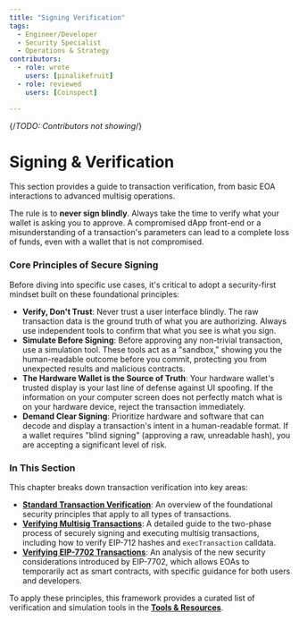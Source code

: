 ```yaml
---
title: "Signing Verification"
tags:
  - Engineer/Developer
  - Security Specialist
  - Operations & Strategy
contributors:
  - role: wrote
    users: [pinalikefruit]
  - role: reviewed
    users: [Coinspect]

---
```

{/*TODO: Contributors not showing*/}


<TagProvider>
<TagFilter />

# Signing & Verification

<TagList tags={frontmatter.tags} />
<AttributionList contributors={frontmatter.contributors} />

This section provides a guide to transaction verification, from basic EOA interactions to advanced multisig operations.

The rule is to **never sign blindly**. Always take the time to verify what your wallet is asking you to approve. A compromised dApp front-end or a misunderstanding of a transaction's parameters can lead to a complete loss of funds, even with a wallet that is not compromised.

### Core Principles of Secure Signing

Before diving into specific use cases, it's critical to adopt a security-first mindset built on these foundational principles:

- **Verify, Don't Trust**: Never trust a user interface blindly. The raw transaction data is the ground truth of what you are authorizing. Always use independent tools to confirm that what you see is what you sign.
- **Simulate Before Signing**: Before approving any non-trivial transaction, use a simulation tool. These tools act as a "sandbox," showing you the human-readable outcome before you commit, protecting you from unexpected results and malicious contracts.
- **The Hardware Wallet is the Source of Truth**: Your hardware wallet's trusted display is your last line of defense against UI spoofing. If the information on your computer screen does not perfectly match what is on your hardware device, reject the transaction immediately.
- **Demand Clear Signing**: Prioritize hardware and software that can decode and display a transaction's intent in a human-readable format. If a wallet requires "blind signing" (approving a raw, unreadable hash), you are accepting a significant level of risk.

### In This Section

This chapter breaks down transaction verification into key areas:

- **[Standard Transaction Verification](/wallet-security/verifying-standard-transactions)**: An overview of the foundational security principles that apply to all types of transactions.
- **[Verifying Multisig Transactions](/wallet-security/secure-multisig-signing-process)**: A detailed guide to the two-phase process of securely signing and executing multisig transactions, including how to verify EIP-712 hashes and `execTransaction` calldata.
- **[Verifying EIP-7702 Transactions](/wallet-security/verifying-7702)**: An analysis of the new security considerations introduced by EIP-7702, which allows EOAs to temporarily act as smart contracts, with specific guidance for both users and developers.

To apply these principles, this framework provides a curated list of verification and simulation tools in the **[Tools & Resources](/wallet-security/tools-&-resources)**.

</TagProvider>